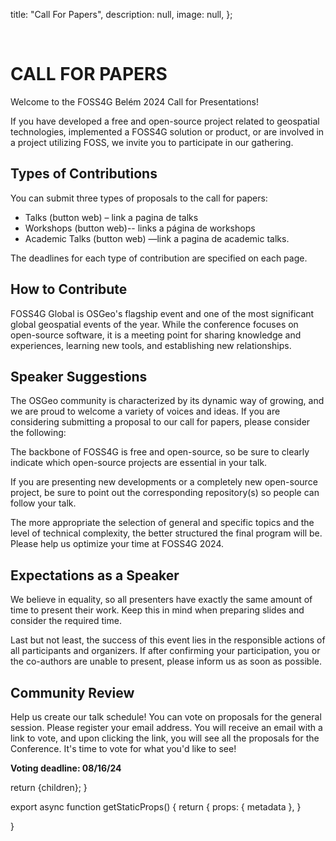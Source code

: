 
  title: "Call For Papers",
  description: null,
  image: null,
};

<br />

# CALL FOR PAPERS
Welcome to the FOSS4G Belém 2024 Call for Presentations!

If you have developed a free and open-source project related to geospatial technologies, implemented a FOSS4G solution or product, or are involved in a project utilizing FOSS, we invite you to participate in our gathering.

## Types of Contributions
You can submit three types of proposals to the call for papers:

* Talks (button web)  – link a pagina de talks
* Workshops (button web)-- links a página de workshops
* Academic Talks (button web) —link a pagina de academic talks.

The deadlines for each type of contribution are specified on each page.

## How to Contribute
FOSS4G Global is OSGeo's flagship event and one of the most significant global geospatial events of the year. While the conference focuses on open-source software, it is a meeting point for sharing knowledge and experiences, learning new tools, and establishing new relationships.

## Speaker Suggestions

The OSGeo community is characterized by its dynamic way of growing, and we are proud to welcome a variety of voices and ideas. If you are considering submitting a proposal to our call for papers, please consider the following:

The backbone of FOSS4G is free and open-source, so be sure to clearly indicate which open-source projects are essential in your talk.

If you are presenting new developments or a completely new open-source project, be sure to point out the corresponding repository(s) so people can follow your talk.

The more appropriate the selection of general and specific topics and the level of technical complexity, the better structured the final program will be. Please help us optimize your time at FOSS4G 2024.

## Expectations as a Speaker
We believe in equality, so all presenters have exactly the same amount of time to present their work. Keep this in mind when preparing slides and consider the required time.

Last but not least, the success of this event lies in the responsible actions of all participants and organizers. If after confirming your participation, you or the co-authors are unable to present, please inform us as soon as possible.

## Community Review
Help us create our talk schedule! You can vote on proposals for the general session. Please register your email address. You will receive an email with a link to vote, and upon clicking the link, you will see all the proposals for the Conference. It's time to vote for what you'd like to see!

**Voting deadline: 08/16/24**


  return <MdxLayout metadata={metadata}>{children}</MdxLayout>;
}

export async function getStaticProps() {
  return {
    props: {
      metadata
    },
  }

}

